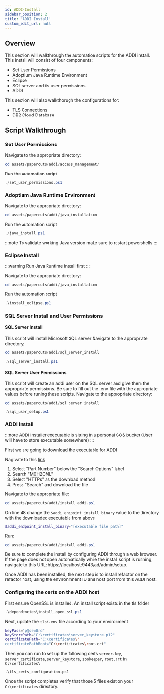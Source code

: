 ```yaml
---
id: ADDI-Install
sidebar_position: 2
title: 'ADDI Install'
custom_edit_url: null
---
```


## Overview
<div style={{ borderBottom: '1px solid #000', marginTop: '20px', marginBottom: '20px' }}></div>

This section will walkthrough the automation scripts for the ADDI install. This install will consist of four components:
- Set User Permissions
- Adoptium Java Runtime Environment
- Eclipse
- SQL server and its user permissions
- ADDI

This section will also walkthorugh the configurations for:
- TLS Connections
- DB2 Cloud Database

## Script Walkthrough
<div style={{ borderBottom: '1px solid #000', marginTop: '20px', marginBottom: '20px' }}></div>

### Set User Permissions
Navigate to the appropriate directory:
```powershell
cd assets/papercuts/addi/access_management/
```
Run the automation script
```powershell
./set_user_permissions.ps1
```

### Adoptium Java Runtime Environment
Navigate to the appropriate directory:
```powershell
cd assets/papercuts/addi/java_installation
```
Run the automation script
```powershell
./java_install.ps1
```

:::note
To validate working Java version make sure to restart powershells
:::

### Eclipse Install
:::warning
Run Java Runtime install first
:::

Navigate to the appropriate directory:
```powershell
cd assets/papercuts/addi/java_installation
```
Run the automation script
```powershell
.\install_eclipse.ps1
```

### SQL Server Install and User Permissions

#### **SQL Server Install**
This script will install Microsoft SQL server
Navigate to the appropriate directory:
```powershell
cd assets/papercuts/addi/sql_server_install
```

```powershell
.\sql_server_install.ps1
```

#### **SQL Server User Permissions**
This script will create an addi user on the SQL server and give them the appropriate permissions. Be sure to fill out the .env file with the appropriate values before runing these scripts.
Navigate to the appropriate directory:
```powershell
cd assets/papercuts/addi/sql_server_install
```

```powershell
.\sql_user_setup.ps1
```

### ADDI Install

:::note
ADDI installer executable is sitting in a personal COS bucket (User will have to store executable somewhere)
:::

First we are going to download the executable for ADDI

Nagivate to this [link](https://w3east-limited-use.cpc.ibm.com/isc/esd/dswdown/home?ticket=Xa.2%2FXb.ddeX-Pn5_UKDYD1s3YpYVy-E9HPU6DcxxO4Gkg%2FXc.%2FXd.%2FXf.%2FXg.12728081%2FXi.%2FXY.knac%2FXZ.egtpZ_CjXOeNUEnHr5jNVMB0ZKkGNna0)
1. Select "Part Number" below the "Search Options" label
2. Search "M0H2CML"
3. Select "HTTPs" as the download method
4. Press "Search" and download the file

Navigate to the appropriate file:
```powershell
cd assets/papercuts/addi/install_addi.ps1
```

On line 48 change the ```$addi_endpoint_install_binary``` value to the directory with the downloaded executable from above

```powershell
$addi_endpoint_install_binary="[executable file path]"
```

Run:
```powershell
cd assets/papercuts/addi/install_addi.ps1
```
Be sure to complete the install by configuring ADDI through a web browser. If the page does not open automatically while the install script is running, navigate to this URL: https://localhost:9443/ad/admin/setup.


Once ADDI has been installed, the next step is to install refactor on the refactor host, using the environmnent ID and host port from this ADDI host.

### Configuring the certs on the ADDI host

First ensure OpenSSL is installed. An install script exists in the tls folder
```powershell
.\dependencies\install_open_ssl.ps1
```

Next, update the `tls/.env` file according to your environment
```bash
keyPass="p@ssw0rd"
keyStorePath="C:\certificates\server_keystore.p12"
certificatePath="C:\certificates\"
certificatePathRoot="C:\certificates\root.crt"
```

Then you can run to set up the following certs `server.key`, `server_certificate`, `server_keystore`, `zookeeper`, `root.crt` in `C:\certificates\`
```
.\tls_certs_configuration.ps1
```

Once the script completes verify that those 5 files exist on your `C:\certificates` directory.



